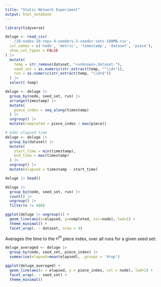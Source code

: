 ```yaml
---
title: "Static Network Experiment"
output: html_notebook
---
```


```r
library(tidyverse)
```

```r
deluge <- read_csv(
  './10-nodes-10-reps-4-seeders-2-seeder-sets-100MB.csv', 
  col_names = c('node', 'metric', 'timestamp', 'dataset', 'piece'),
  show_col_types = FALSE
) |>
  mutate(
    temp = str_remove(dataset, "<unknown>,dataset-"),
    seed_set = as.numeric(str_extract(temp, "^\\d+")),
    run = as.numeric(str_extract(temp, "\\d+$"))
  ) |>
  select(-temp)
```


```r
deluge <- deluge |> 
  group_by(node, seed_set, run) |>
  arrange(timestamp) |>
  mutate(
    piece_index = seq_along(timestamp)
  ) |>
  ungroup() |>
  mutate(completed = piece_index / max(piece))
``` 

```r
# Adds elapsed time
deluge <- deluge |>
  group_by(dataset) |>
  mutate(
    start_time = min(timestamp),
    end_time = max(timestamp)
  ) |> 
  ungroup() |>
  mutate(elapsed = timestamp - start_time)
```

```r
deluge |> head()
```

```r
deluge |> 
  group_by(node, seed_set, run) |> 
  count() |> 
  ungroup() |> 
  filter(n != 400)
```

```r
ggplot(deluge |> ungroup()) +
  geom_line(aes(x=elapsed, y=completed, col=node), lwd=1) + 
  theme_minimal() +
  facet_wrap(. ~ dataset, nrow = 4)
```

Averages the time to the $n^{th}$ piece index, over all runs for a given seed set:

```r
deluge_averaged <- deluge |> 
  group_by(node, seed_set, piece_index) |>
  summarise(elapsed=mean(elapsed), .groups = 'drop')
```

```r
ggplot(deluge_averaged) +
  geom_line(aes(x = elapsed, y = piece_index, col = node), lwd=1) +
  facet_wrap(. ~ seed_set) +
  theme_minimal()
```


